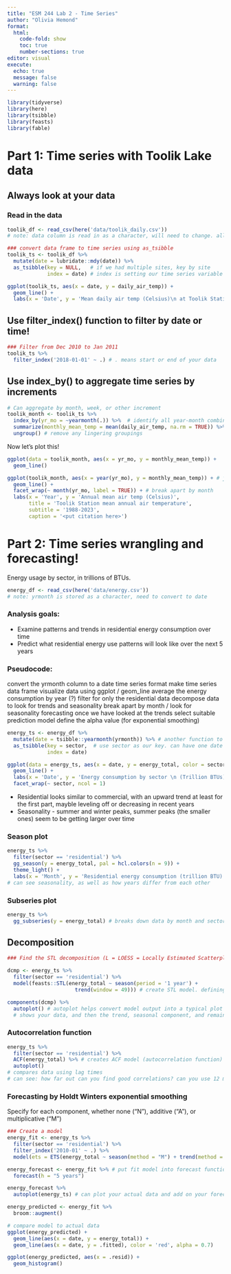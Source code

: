 ```yaml
---
title: "ESM 244 Lab 2 - Time Series"
author: "Olivia Hemond"
format: 
  html:
    code-fold: show
    toc: true
    number-sections: true
editor: visual
execute: 
  echo: true
  message: false
  warning: false
---
```


```r
library(tidyverse)
library(here)
library(tsibble)
library(feasts)
library(fable)
```


# Part 1: Time series with Toolik Lake data

## Always look at your data

### Read in the data

```r
toolik_df <- read_csv(here('data/toolik_daily.csv'))
# note: data column is read in as a character, will need to change. all other columns are doubles

### convert data frame to time series using as_tsibble
toolik_ts <- toolik_df %>% 
  mutate(date = lubridate::mdy(date)) %>% 
  as_tsibble(key = NULL,   # if we had multiple sites, key by site
             index = date) # index is setting our time series variable

ggplot(toolik_ts, aes(x = date, y = daily_air_temp)) +
  geom_line() +
  labs(x = 'Date', y = 'Mean daily air temp (Celsius)\n at Toolik Station') # \n makes a line break
```

## Use filter_index() function to filter by date or time!

```r
### Filter from Dec 2010 to Jan 2011
toolik_ts %>% 
  filter_index('2018-01-01' ~ .) # . means start or end of your data
```

## Use index_by() to aggregate time series by increments

```r
# Can aggregate by month, week, or other increment
toolik_month <- toolik_ts %>% 
  index_by(yr_mo = ~yearmonth(.)) %>%  # identify all year-month combinations in our timeseries column
  summarize(monthly_mean_temp = mean(daily_air_temp, na.rm = TRUE)) %>%  # index_by() and summarize() can go nicely together
  ungroup() # remove any lingering groupings
```

Now let's plot this!

```r
ggplot(data = toolik_month, aes(x = yr_mo, y = monthly_mean_temp)) +
  geom_line()

ggplot(toolik_month, aes(x = year(yr_mo), y = monthly_mean_temp)) + # just use year
  geom_line() + 
  facet_wrap(~ month(yr_mo, label = TRUE)) + # break apart by month
  labs(x = 'Year', y = 'Annual mean air temp (Celsius)',
       title = 'Toolik Station mean annual air temperature',
       subtitle = '1988-2023',
       caption = '<put citation here>')
```


# Part 2: Time series wrangling and forecasting!

Energy usage by sector, in trillions of BTUs.

```r
energy_df <- read_csv(here('data/energy.csv'))
# note: yrmonth is stored as a character, need to convert to date
```

### Analysis goals:

* Examine patterns and trends in residential energy consumption over time
* Predict what residential energy use patterns will look like over the next 5 years

### Pseudocode:

convert the yrmonth column to a date time series format
make time series data frame
visualize data using ggplot / geom_line
average the energy consumption by year (?) 
filter for only the residential data
decompose data to look for trends and seasonality
break apart by month / look for seasonality
forecasting once we have looked at the trends 
select suitable prediction model
define the alpha value (for exponential smoothing)

```r
energy_ts <- energy_df %>% 
  mutate(date = tsibble::yearmonth(yrmonth)) %>% # another function to convert to date
  as_tsibble(key = sector,  # use sector as our key. can have one date for 3 dif obs (differ by sector)
             index = date)
```

```r
ggplot(data = energy_ts, aes(x = date, y = energy_total, color = sector)) +
  geom_line() +
  labs(x = 'Date', y = 'Energy consumption by sector \n (Trillion BTUs)') +
  facet_wrap(~ sector, ncol = 1)
```

* Residential looks similar to commercial, with an upward trend at least for the first part, mayble leveling off or decreasing in recent years
* Seasonality - summer and winter peaks, summer peaks (the smaller ones) seem to be getting larger over time

### Season plot

```r
energy_ts %>% 
  filter(sector == 'residential') %>% 
  gg_season(y = energy_total, pal = hcl.colors(n = 9)) + 
  theme_light() +
  labs(x = 'Month', y = 'Residential energy consumption (trillion BTU)')
# can see seasonality, as well as how years differ from each other
```

### Subseries plot

```r
energy_ts %>% 
  gg_subseries(y = energy_total) # breaks down data by month and sector over the time period
```

## Decomposition

```r
### Find the STL decomposition (L = LOESS = Locally Estimated Scatterplot Smoothing)

dcmp <- energy_ts %>% 
  filter(sector == 'residential') %>% 
  model(feasts::STL(energy_total ~ season(period = '1 year') +
                      trend(window = 49))) # create STL model. defining your season and trend

components(dcmp) %>% 
  autoplot() # autoplot helps convert model output into a typical plot
  # shows your data, and then the trend, seasonal component, and remainder
```

### Autocorrelation function

```r
energy_ts %>% 
  filter(sector == 'residential') %>% 
  ACF(energy_total) %>% # creates ACF model (autocorrelation function)
  autoplot()
# compares data using lag times
# can see: how far out can you find good correlations? can you use 12 months out? what about 24?
```

### Forecasting by Holdt Winters exponential smoothing

Specify for each component, whether none ("N"), additive ("A"), or multiplicative ("M")

```r
### Create a model
energy_fit <- energy_ts %>% 
  filter(sector == 'residential') %>% 
  filter_index('2010-01' ~ .) %>% 
  model(ets = ETS(energy_total ~ season(method = "M") + trend(method = "A"))) # exponential time smoothing

energy_forecast <- energy_fit %>% # put fit model into forecast function, tell it what time span to forecast
  forecast(h = "5 years")

energy_forecast %>% 
  autoplot(energy_ts) # can plot your actual data and add on your forecast
```

```r
energy_predicted <- energy_fit %>% 
  broom::augment()

# compare model to actual data
ggplot(energy_predicted) +
  geom_line(aes(x = date, y = energy_total)) +
  geom_line(aes(x = date, y = .fitted), color = 'red', alpha = 0.7)

ggplot(energy_predicted, aes(x = .resid)) +
  geom_histogram()
```





